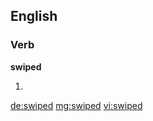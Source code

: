 ==English==

===Verb===
'''swiped'''

# {{en-past of|swipe}}

[[de:swiped]]
[[mg:swiped]]
[[vi:swiped]]